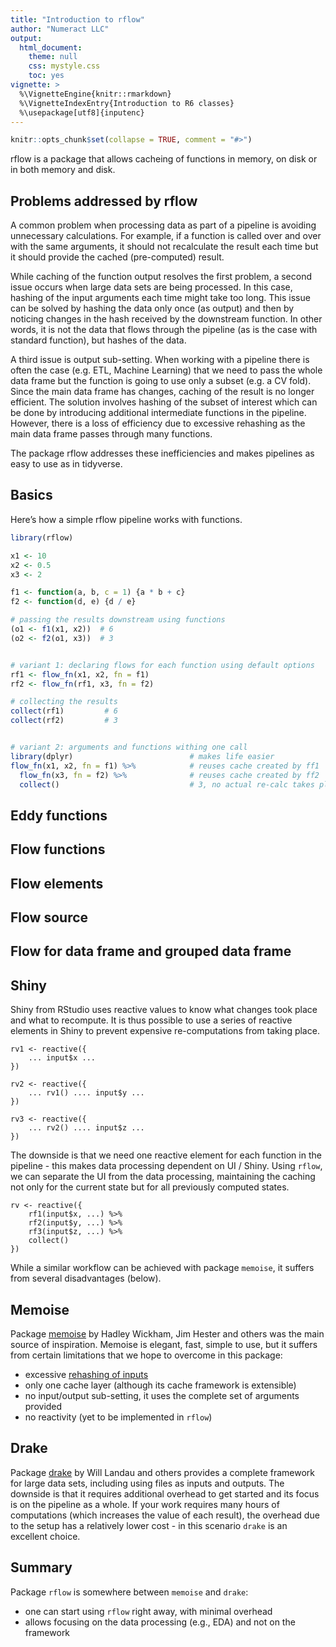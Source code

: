 ```yaml
---
title: "Introduction to rflow"
author: "Numeract LLC"
output:
  html_document:
    theme: null
    css: mystyle.css
    toc: yes
vignette: >
  %\VignetteEngine{knitr::rmarkdown}
  %\VignetteIndexEntry{Introduction to R6 classes}
  %\usepackage[utf8]{inputenc}
---
```


```r
knitr::opts_chunk$set(collapse = TRUE, comment = "#>")
```

rflow is a package that allows cacheing of functions in memory, on disk or in both memory and disk.

## Problems addressed by rflow
A common problem when processing data as part of a pipeline is avoiding unnecessary calculations. For example, if a function is called over and over with the same arguments, it should not recalculate the result each time but it should provide the cached (pre-computed) result.

While caching of the function output resolves the first problem, a second issue occurs when large data sets are being processed. In this case, hashing of the input arguments each time might take too long. This issue can be solved by hashing the data only once (as output) and then by noticing changes in the hash received by the downstream function. In other words, it is not the data that flows through the pipeline (as is the case with standard function), but hashes of the data.

A third issue is output sub-setting. When working with a pipeline there is often the case (e.g. ETL, Machine Learning) that we need to pass the whole data frame but the function is going to use only a subset (e.g. a CV fold). Since the main data frame has changes, caching of the result is no longer efficient. The solution involves hashing of the subset of interest which can be done by introducing additional intermediate functions in the pipeline. However, there is a loss of efficiency due to excessive rehashing as the main data frame passes through many functions.

The package rflow addresses these inefficiencies and makes pipelines as easy to use as in tidyverse.


## Basics
Here's how a simple rflow pipeline works with functions.

```r
library(rflow)

x1 <- 10
x2 <- 0.5
x3 <- 2

f1 <- function(a, b, c = 1) {a * b + c}
f2 <- function(d, e) {d / e}

# passing the results downstream using functions
(o1 <- f1(x1, x2))  # 6
(o2 <- f2(o1, x3))  # 3


# variant 1: declaring flows for each function using default options
rf1 <- flow_fn(x1, x2, fn = f1)
rf2 <- flow_fn(rf1, x3, fn = f2)

# collecting the results
collect(rf1)         # 6
collect(rf2)         # 3


# variant 2: arguments and functions withing one call
library(dplyr)                          # makes life easier 
flow_fn(x1, x2, fn = f1) %>%            # reuses cache created by ff1
  flow_fn(x3, fn = f2) %>%              # reuses cache created by ff2
  collect()                             # 3, no actual re-calc takes place
```

## Eddy functions

## Flow functions

## Flow elements

## Flow source

## Flow for data frame and grouped data frame

## Shiny

Shiny from RStudio uses reactive values to know what changes took place and  what to recompute. It is thus possible to use a series of reactive elements in Shiny to prevent expensive re-computations from taking place.


```
rv1 <- reactive({ 
    ... input$x ... 
})

rv2 <- reactive({ 
    ... rv1() .... input$y ... 
})

rv3 <- reactive({ 
    ... rv2() .... input$z ... 
})
```

The downside is that we need one reactive element for each function in the 
pipeline - this makes data processing dependent on UI / Shiny. Using `rflow`, 
we can separate the UI from the data processing, maintaining the caching
not only for the current state but for all previously computed states.

```
rv <- reactive({ 
    rf1(input$x, ...) %>%
    rf2(input$y, ...) %>%
    rf3(input$z, ...) %>%
    collect()
})
```

While a similar workflow can be achieved with package `memoise`, it suffers from
several disadvantages (below).



## Memoise

Package [memoise](https://github.com/r-lib/memoise) 
by Hadley Wickham, Jim Hester and others was the main source of inspiration.
Memoise is elegant, fast, simple to use, but it suffers from certain limitations 
that we hope to overcome in this package:

- excessive [rehashing of inputs](https://github.com/r-lib/memoise/issues/31)
- only one cache layer (although its cache framework is extensible)
- no input/output sub-setting, it uses the complete set of arguments provided
- no reactivity (yet to be implemented in `rflow`)


## Drake

Package [drake](https://github.com/ropensci/drake) by Will Landau and others 
provides a complete framework for large data sets, including using
files as inputs and outputs. The downside is that it requires additional 
overhead to get started and its focus is on the pipeline as a whole. If your
work requires many hours of computations (which increases the value of each 
result), the overhead due to the setup has a relatively lower cost - in this
scenario `drake` is an excellent choice.

## Summary 

Package `rflow` is somewhere between `memoise` and `drake`:

- one can start using `rflow` right away, with minimal overhead
- allows focusing on the data processing (e.g., EDA) and not on the framework
